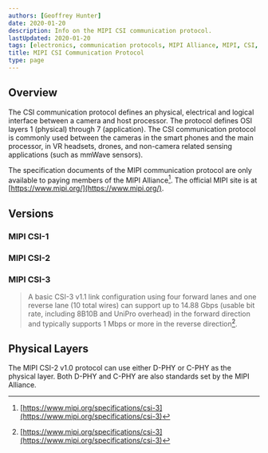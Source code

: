 ```yaml
---
authors: [Geoffrey Hunter]
date: 2020-01-20
description: Info on the MIPI CSI communication protocol.
lastUpdated: 2020-01-20
tags: [electronics, communication protocols, MIPI Alliance, MIPI, CSI, CSI-2, CSI-3, interfaces, D-PHY, C-PHY, OSI]
title: MIPI CSI Communication Protocol
type: page
---
```


<WarningIsNotes />

## Overview

The CSI communication protocol defines an physical, electrical and logical interface between a camera and host processor. The protocol defines OSI layers 1 (physical) through 7 (application). The CSI communication protocol is commonly used between the cameras in the smart phones and the main processor, in VR headsets, drones, and non-camera related sensing applications (such as mmWave sensors).

The specification documents of the MIPI communication protocol are only available to paying members of the MIPI Alliance[^mipi-csi-3-specs]. The official MIPI site is at [https://www.mipi.org/](https://www.mipi.org/).

## Versions

### MIPI CSI-1

### MIPI CSI-2

### MIPI CSI-3

> A basic CSI-3 v1.1 link configuration using four forward lanes and one reverse lane (10 total wires) can support up to 14.88 Gbps (usable bit rate, including 8B10B and UniPro overhead) in the forward direction and typically supports 1 Mbps or more in the reverse direction[^mipi-csi-3-specs].

## Physical Layers

The MIPI CSI-2 v1.0 protocol can use either D-PHY or C-PHY as the physical layer. Both D-PHY and C-PHY are also standards set by the MIPI Alliance.

[^mipi-csi-3-specs]: [https://www.mipi.org/specifications/csi-3](https://www.mipi.org/specifications/csi-3)
